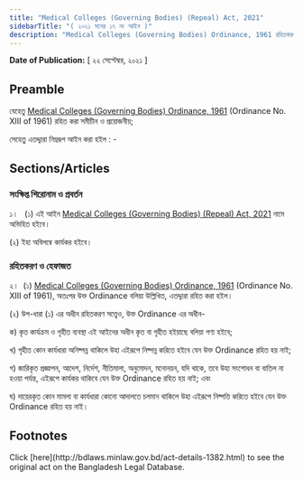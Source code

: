 ```yaml
---
title: "Medical Colleges (Governing Bodies) (Repeal) Act, 2021"
sidebarTitle: "( ২০২১ সনের ১৭ নং আইন )"
description: "Medical Colleges (Governing Bodies) Ordinance, 1961 রহিতকরণকল্পে প্রণীত আইন"
---
```


**Date of Publication:** [ ২২ সেপ্টেম্বর, ২০২১ ]

## Preamble

যেহেতু [Medical Colleges (Governing Bodies) Ordinance, 1961](/act-307.html "Medical Colleges (Governing Bodies) Ordinance, 1961") (Ordinance No. XIII of 1961) রহিত করা সমীচীন ও প্রয়োজনীয়;

সেহেতু এতদ্দ্বারা নিম্নরূপ আইন করা হইল : -

## Sections/Articles

### সংক্ষিপ্ত শিরোনাম ও প্রবর্তন

১।   (১) এই আইন [Medical Colleges (Governing Bodies) (Repeal) Act, 2021](/act-1382.html "Medical Colleges (Governing Bodies) (Repeal) Act, 2021") নামে অভিহিত হইবে।

(২) ইহা অবিলম্বে কার্যকর হইবে।

### রহিতকরণ ও হেফাজত

২।  (১) [Medical Colleges (Governing Bodies) Ordinance, 1961](/act-307.html "Medical Colleges (Governing Bodies) Ordinance, 1961") (Ordinance No. XIII of 1961), অতঃপর উক্ত Ordinance বলিয়া উল্লিখিত, এতদ্দ্বারা রহিত করা হইল।

(২) উপ-ধারা (১) এর অধীন রহিতকরণ সত্ত্বেও, উক্ত Ordinance এর অধীন-

ক) কৃত কার্যক্রম ও গৃহীত ব্যবস্থা এই আইনের অধীন কৃত বা গৃহীত হইয়াছে বলিয়া গণ্য হইবে;

খ) গৃহীত কোন কার্যধারা অনিষ্পন্ন থাকিলে উহা এইরূপে নিষ্পন্ন করিতে হইবে যেন উক্ত Ordinance রহিত হয় নাই;

গ) জারিকৃত প্রজ্ঞাপন, আদেশ, নির্দেশ, নীতিমালা, অনুমোদন, মনোনয়ন, যদি থাকে, তবে উহা সংশোধন বা বাতিল না হওয়া পর্যন্ত, এইরূপে কার্যকর থাকিবে যেন উক্ত Ordinance রহিত হয় নাই; এবং

ঘ) দায়েরকৃত কোন মামলা বা কার্যধারা কোনো আদালতে চলমান থাকিলে উহা এইরূপে নিষ্পত্তি করিতে হইবে যেন উক্ত Ordinance রহিত হয় নাই।

## Footnotes

<Note>
  Click [here](http://bdlaws.minlaw.gov.bd/act-details-1382.html) to see the original act on the Bangladesh Legal Database.
</Note>
